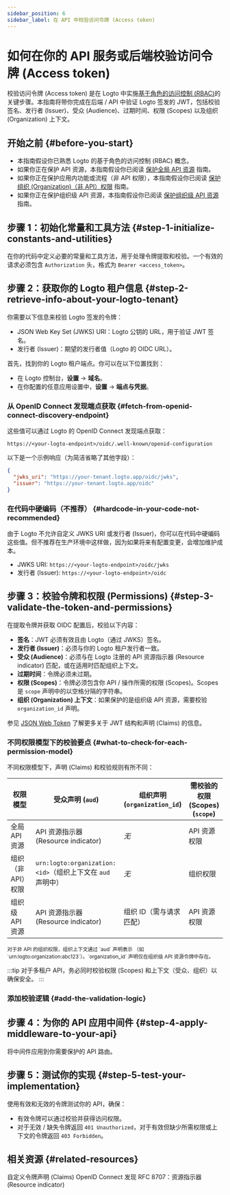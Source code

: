 ```yaml
---
sidebar_position: 6
sidebar_label: 在 API 中校验访问令牌 (Access token)
---
```




# 如何在你的 API 服务或后端校验访问令牌 (Access token)

校验访问令牌 (Access token) 是在 Logto 中实施[基于角色的访问控制 (RBAC)](/authorization/role-based-access-control)的关键步骤。本指南将带你完成在后端 / API 中验证 Logto 签发的 JWT，包括校验签名、发行者 (Issuer)、受众 (Audience)、过期时间、权限 (Scopes) 以及组织 (Organization) 上下文。

## 开始之前 \{#before-you-start}

- 本指南假设你已熟悉 Logto 的基于角色的访问控制 (RBAC) 概念。
- 如果你正在保护 API 资源，本指南假设你已阅读 [保护全局 API 资源](/authorization/global-api-resources) 指南。
- 如果你正在保护应用内功能或流程（非 API 权限），本指南假设你已阅读 [保护组织 (Organization)（非 API）权限](/authorization/organization-permissions) 指南。
- 如果你正在保护组织级 API 资源，本指南假设你已阅读 [保护组织级 API 资源](/authorization/organization-level-api-resources) 指南。

## 步骤 1：初始化常量和工具方法 \{#step-1-initialize-constants-and-utilities}

在你的代码中定义必要的常量和工具方法，用于处理令牌提取和校验。一个有效的请求必须包含 `Authorization` 头，格式为 `Bearer <access_token>`。

<Tabs groupId="api-language">
  <TabItem value="node" label="Node.js">
    <NodeInit />
  </TabItem>
  <TabItem value="python" label="Python">
    <PythonInit />
  </TabItem>
  <TabItem value="go" label="Go">
    <GoInit />
  </TabItem>
  <TabItem value="java" label="Java">
    <JavaInit />
  </TabItem>
  <TabItem value="dotnet" label=".NET">
    <DotNetInit />
  </TabItem>
  <TabItem value="php" label="PHP">
    <PhpInit />
  </TabItem>
  <TabItem value="ruby" label="Ruby">
    <RubyInit />
  </TabItem>
  <TabItem value="rust" label="Rust">
    <RustInit />
  </TabItem>
</Tabs>

## 步骤 2：获取你的 Logto 租户信息 \{#step-2-retrieve-info-about-your-logto-tenant}

你需要以下信息来校验 Logto 签发的令牌：

- JSON Web Key Set (JWKS) URI：Logto 公钥的 URL，用于验证 JWT 签名。
- 发行者 (Issuer)：期望的发行者值（Logto 的 OIDC URL）。

首先，找到你的 Logto 租户端点。你可以在以下位置找到：

- 在 Logto 控制台，**设置** → **域名**。
- 在你配置的任意应用设置中，**设置** → **端点与凭据**。

### 从 OpenID Connect 发现端点获取 \{#fetch-from-openid-connect-discovery-endpoint}

这些值可以通过 Logto 的 OpenID Connect 发现端点获取：

```
https://<your-logto-endpoint>/oidc/.well-known/openid-configuration
```

以下是一个示例响应（为简洁省略了其他字段）：

```json
{
  "jwks_uri": "https://your-tenant.logto.app/oidc/jwks",
  "issuer": "https://your-tenant.logto.app/oidc"
}
```

### 在代码中硬编码（不推荐） \{#hardcode-in-your-code-not-recommended}

由于 Logto 不允许自定义 JWKS URI 或发行者 (Issuer)，你可以在代码中硬编码这些值。但不推荐在生产环境中这样做，因为如果将来有配置变更，会增加维护成本。

- JWKS URI: `https://<your-logto-endpoint>/oidc/jwks`
- 发行者 (Issuer): `https://<your-logto-endpoint>/oidc`

## 步骤 3：校验令牌和权限 (Permissions) \{#step-3-validate-the-token-and-permissions}

在提取令牌并获取 OIDC 配置后，校验以下内容：

- **签名**：JWT 必须有效且由 Logto（通过 JWKS）签名。
- **发行者 (Issuer)**：必须与你的 Logto 租户发行者一致。
- **受众 (Audience)**：必须与在 Logto 注册的 API 资源指示器 (Resource indicator) 匹配，或在适用时匹配组织上下文。
- **过期时间**：令牌必须未过期。
- **权限 (Scopes)**：令牌必须包含你 API / 操作所需的权限 (Scopes)。Scopes 是 `scope` 声明中的以空格分隔的字符串。
- **组织 (Organization) 上下文**：如果保护的是组织级 API 资源，需要校验 `organization_id` 声明。

参见 [JSON Web Token](https://auth.wiki/jwt) 了解更多关于 JWT 结构和声明 (Claims) 的信息。

### 不同权限模型下的校验要点 \{#what-to-check-for-each-permission-model}

不同权限模型下，声明 (Claims) 和校验规则有所不同：

| 权限模型           | 受众声明 (`aud`)                                           | 组织声明 (`organization_id`) | 需校验的权限 (Scopes) (`scope`) |
| ------------------ | ---------------------------------------------------------- | ---------------------------- | ------------------------------- |
| 全局 API 资源      | API 资源指示器 (Resource indicator)                        | _无_                         | API 资源权限                    |
| 组织（非 API）权限 | `urn:logto:organization:<id>`（组织上下文在 `aud` 声明中） | _无_                         | 组织权限                        |
| 组织级 API 资源    | API 资源指示器 (Resource indicator)                        | 组织 ID（需与请求匹配）      | API 资源权限                    |

<small>
  对于非 API 的组织权限，组织上下文通过 `aud` 声明表示 （如
  `urn:logto:organization:abc123`）。`organization_id` 声明仅在组织级 API 资源令牌中存在。
</small>

:::tip
对于多租户 API，务必同时校验权限 (Scopes) 和上下文（受众、组织）以确保安全。
:::

### 添加校验逻辑 \{#add-the-validation-logic}

<Tabs groupId="api-language">
  <TabItem value="node" label="Node.js">
    <NodeAddValidationLogic />
  </TabItem>
  <TabItem value="python" label="Python">
    <PythonAddValidationLogic />
  </TabItem>
  <TabItem value="go" label="Go">
    <GoAddValidationLogic />
  </TabItem>
  <TabItem value="java" label="Java">
    <JavaAddValidationLogic />
  </TabItem>
  <TabItem value="dotnet" label=".NET">
    <DotNetAddValidationLogic />
  </TabItem>
  <TabItem value="php" label="PHP">
    <PhpAddValidationLogic />
  </TabItem>
  <TabItem value="ruby" label="Ruby">
    <RubyAddValidationLogic />
  </TabItem>
  <TabItem value="rust" label="Rust">
    <RustAddValidationLogic />
  </TabItem>
</Tabs>

## 步骤 4：为你的 API 应用中间件 \{#step-4-apply-middleware-to-your-api}

将中间件应用到你需要保护的 API 路由。

<Tabs groupId="api-language">
  <TabItem value="node" label="Node.js">
    <NodeApplyMiddleware />
  </TabItem>
  <TabItem value="python" label="Python">
    <PythonApplyMiddleware />
  </TabItem>
  <TabItem value="go" label="Go">
    <GoApplyMiddleware />
  </TabItem>
  <TabItem value="java" label="Java">
    <JavaApplyMiddleware />
  </TabItem>
  <TabItem value="dotnet" label=".NET">
    <DotNetApplyMiddleware />
  </TabItem>
  <TabItem value="php" label="PHP">
    <PhpApplyMiddleware />
  </TabItem>
  <TabItem value="ruby" label="Ruby">
    <RubyApplyMiddleware />
  </TabItem>
  <TabItem value="rust" label="Rust">
    <RustApplyMiddleware />
  </TabItem>
</Tabs>

## 步骤 5：测试你的实现 \{#step-5-test-your-implementation}

使用有效和无效的令牌测试你的 API，确保：

- 有效令牌可以通过校验并获得访问权限。
- 对于无效 / 缺失令牌返回 `401 Unauthorized`，对于有效但缺少所需权限或上下文的令牌返回 `403 Forbidden`。

## 相关资源 \{#related-resources}

<Url href="/developers/custom-token-claims">自定义令牌声明 (Claims)</Url>
<Url href="https://openid.net/specs/openid-connect-discovery-1_0.html">OpenID Connect 发现</Url>
<Url href="https://www.rfc-editor.org/rfc/rfc8707.html">
  RFC 8707：资源指示器 (Resource indicator)
</Url>
